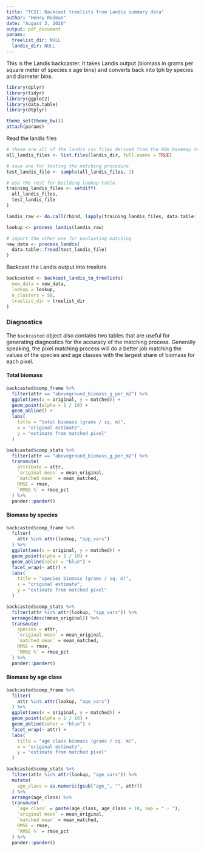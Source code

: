 ```yaml
---
title: "TCSI: Backcast treelists from Landis summary data"
author: "Henry Rodman"
date: "August 3, 2020"
output: pdf_document
params:
  treelist_dir: NULL
  landis_dir: NULL
---
```


This is the Landis backcaster. It takes Landis output (biomass in grams per square meter of species x age bins) and converts back into tph by species and diameter bins.

```r
library(dplyr)
library(tidyr)
library(ggplot2)
library(data.table)
library(dtplyr)

theme_set(theme_bw())
attach(params)
```

Read the landis files
```r
# these are all of the landis csv files derived from the 90m basemap treelists
all_landis_files <- list.files(landis_dir, full.names = TRUE)

# save one for testing the matching procedure
test_landis_file <- sample(all_landis_files, 1)

# use the rest for building lookup table
training_landis_files <- setdiff(
  all_landis_files,
  test_landis_file
)

landis_raw <- do.call(rbind, lapply(training_landis_files, data.table::fread))

lookup <- process_landis(landis_raw)

# import the other one for evaluating matching
new_data <- process_landis(
  data.table::fread(test_landis_file)
)

```

Backcast the Landis output into treelists
```r
backcasted <- backcast_landis_to_treelists(
  new_data = new_data,
  lookup = lookup,
  n_clusters = 50,
  treelist_dir = treelist_dir
)

```

### Diagnostics
The `backcasted` object also contains two tables that are useful for generating diagnostics for the accuracy of the matching process. Generally speaking, the pixel matching process will do a better job matching the values of the species and age classes with the largest share of biomass for each pixel.

#### Total biomass

```r
backcasted$comp_frame %>%
  filter(attr == "aboveground_biomass_g_per_m2") %>%
  ggplot(aes(x = original, y = matched)) +
  geom_point(alpha = 1 / 10) +
  geom_abline() +
  labs(
    title = "total biomass (grams / sq. m)",
    x = "original estimate",
    y = "estimate from matched pixel"
  )
```

```r
backcasted$comp_stats %>%
  filter(attr == "aboveground_biomass_g_per_m2") %>%
  transmute(
    attribute = attr,
    `original mean` = mean_original,
    `matched mean` = mean_matched,
    RMSE = rmse,
    `RMSE %` = rmse_pct
  ) %>%
  pander::pander()

```

#### Biomass by species

```r
backcasted$comp_frame %>%
  filter(
    attr %in% attr(lookup, "spp_vars")
  ) %>%
  ggplot(aes(x = original, y = matched)) +
  geom_point(alpha = 1 / 10) +
  geom_abline(color = "blue") +
  facet_wrap(~ attr) +
  labs(
    title = "species biomass (grams / sq. m)",
    x = "original estimate",
    y = "estimate from matched pixel"
  )
```

```r
backcasted$comp_stats %>%
  filter(attr %in% attr(lookup, "spp_vars")) %>%
  arrange(desc(mean_original)) %>%
  transmute(
    species = attr,
    `original mean` = mean_original,
    `matched mean` = mean_matched,
    RMSE = rmse,
    `RMSE %` = rmse_pct
  ) %>%
  pander::pander()

```


#### Biomass by age class

```r

backcasted$comp_frame %>%
  filter(
    attr %in% attr(lookup, "age_vars")
  ) %>%
  ggplot(aes(x = original, y = matched)) +
  geom_point(alpha = 1 / 10) +
  geom_abline(color = "blue") +
  facet_wrap(~ attr) +
  labs(
    title = "age class biomass (grams / sq. m)",
    x = "original estimate",
    y = "estimate from matched pixel"
  )
```

```r
backcasted$comp_stats %>%
  filter(attr %in% attr(lookup, "age_vars")) %>%
  mutate(
    age_class = as.numeric(gsub("age_", "", attr))
  ) %>%
  arrange(age_class) %>%
  transmute(
    `age class` = paste(age_class, age_class + 10, sep = " - "),
    `original mean` = mean_original,
    `matched mean` = mean_matched,
    RMSE = rmse,
    `RMSE %` = rmse_pct
  ) %>%
  pander::pander()

```
